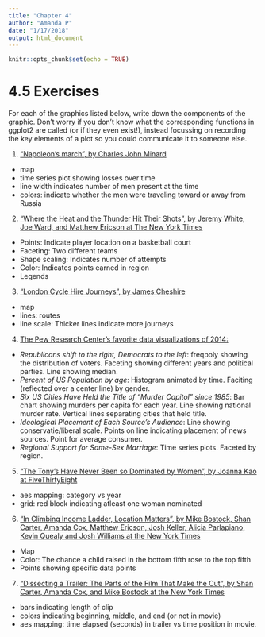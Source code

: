 ```yaml
---
title: "Chapter 4"
author: "Amanda P"
date: "1/17/2018"
output: html_document
---
```


```r
knitr::opts_chunk$set(echo = TRUE)
```

# 4.5 Exercises

For each of the graphics listed below, write down the components of the graphic. Don't worry if you don't know what the corresponding functions in ggplot2 are called (or if they even exist!), instead focussing on recording the key elements of a plot so you could communicate it to someone else.

1. ["Napoleon's march", by Charles John Minard](http://www.datavis.ca/gallery/re-minard.php)

+ map
+ time series plot showing losses over time
+ line width indicates number of men present at the time
+ colors: indicate whether the men were traveling toward or away from Russia


2. ["Where the Heat and the Thunder Hit Their Shots", by Jeremy White, Joe Ward, and Matthew Ericson at The New York Times](http://nyti.ms/1duzTvY) 
+ Points: Indicate player location on a basketball court
+ Faceting: Two different teams
+ Shape scaling: Indicates number of attempts
+ Color: Indicates points earned in region
+ Legends

3. ["London Cycle Hire Journeys", by James Cheshire](http://bit.ly/1S2cyRy)
+ map
+ lines: routes
+ line scale: Thicker lines indicate more journeys

4. [The Pew Research Center's favorite data visualizations of 2014:](http://pewrsr.ch/1KZSSN6)
+ *Republicans shift to the right, Democrats to the left*: freqpoly showing the distribution of voters. Faceting showing different years and political parties. Line showing median.
+ *Percent of US Population by age*: Histogram animated by time. Faciting (reflected over a center line) by gender. 
+ *Six US Cities Have Held the Title of "Murder Capitol" since 1985*: Bar chart showing murders per capita for each year. Line showing national murder rate. Vertical lines separating cities that held title.
+ *Ideological Placement of Each Source's Audience*: Line showing conservatie/liberal scale. Points on line indicating placement of news sources. Point for average consumer.
+ *Regional Support for Same-Sex Marriage*: Time series plots. Faceted by region.

5. ["The Tony's Have Never Been so Dominated by Women", by Joanna Kao at FiveThirtyEight](http://53eig.ht/1cJRCyG)
+ aes mapping: category vs year
+ grid: red block indicating atleast one woman nominated

6. ["In Climbing Income Ladder, Location Matters", by Mike Bostock, Shan Carter, Amanda Cox, Matthew Ericson, Josh Keller, Alicia Parlapiano, Kevin Quealy and Josh Williams at the New York Times](http://nyti.ms/1S2dJQT)
+ Map
+ Color: The chance a child raised in the bottom fifth rose to the top fifth
+ Points showing specific data points

7. ["Dissecting a Trailer: The Parts of the Film That Make the Cut", by Shan Carter, Amanda Cox, and Mike Bostock at the New York Times](http://nyti.ms/1KTJQOE)

+ bars indicating length of clip
+ colors indicating beginning, middle, and end (or not in movie)
+ aes mapping: time elapsed (seconds) in trailer vs time position in movie.

